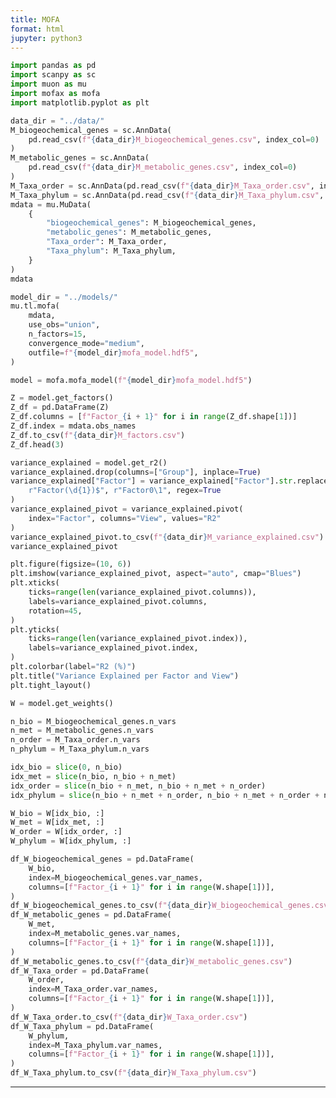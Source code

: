 ```yaml
---
title: MOFA
format: html
jupyter: python3
---
```



```python
import pandas as pd
import scanpy as sc
import muon as mu
import mofax as mofa
import matplotlib.pyplot as plt
```

```python
data_dir = "../data/"
M_biogeochemical_genes = sc.AnnData(
    pd.read_csv(f"{data_dir}M_biogeochemical_genes.csv", index_col=0)
)
M_metabolic_genes = sc.AnnData(
    pd.read_csv(f"{data_dir}M_metabolic_genes.csv", index_col=0)
)
M_Taxa_order = sc.AnnData(pd.read_csv(f"{data_dir}M_Taxa_order.csv", index_col=0))
M_Taxa_phylum = sc.AnnData(pd.read_csv(f"{data_dir}M_Taxa_phylum.csv", index_col=0))
mdata = mu.MuData(
    {
        "biogeochemical_genes": M_biogeochemical_genes,
        "metabolic_genes": M_metabolic_genes,
        "Taxa_order": M_Taxa_order,
        "Taxa_phylum": M_Taxa_phylum,
    }
)
mdata
```

```python
model_dir = "../models/"
mu.tl.mofa(
    mdata,
    use_obs="union",
    n_factors=15,
    convergence_mode="medium",
    outfile=f"{model_dir}mofa_model.hdf5",
)
```

```python
model = mofa.mofa_model(f"{model_dir}mofa_model.hdf5")
```

```python
Z = model.get_factors()
Z_df = pd.DataFrame(Z)
Z_df.columns = [f"Factor_{i + 1}" for i in range(Z_df.shape[1])]
Z_df.index = mdata.obs_names
Z_df.to_csv(f"{data_dir}M_factors.csv")
Z_df.head(3)
```

```python
variance_explained = model.get_r2()
variance_explained.drop(columns=["Group"], inplace=True)
variance_explained["Factor"] = variance_explained["Factor"].str.replace(
    r"Factor(\d{1})$", r"Factor0\1", regex=True
)
variance_explained_pivot = variance_explained.pivot(
    index="Factor", columns="View", values="R2"
)
variance_explained_pivot.to_csv(f"{data_dir}M_variance_explained.csv")
variance_explained_pivot
```

```python
plt.figure(figsize=(10, 6))
plt.imshow(variance_explained_pivot, aspect="auto", cmap="Blues")
plt.xticks(
    ticks=range(len(variance_explained_pivot.columns)),
    labels=variance_explained_pivot.columns,
    rotation=45,
)
plt.yticks(
    ticks=range(len(variance_explained_pivot.index)),
    labels=variance_explained_pivot.index,
)
plt.colorbar(label="R2 (%)")
plt.title("Variance Explained per Factor and View")
plt.tight_layout()
```

```python
W = model.get_weights()

n_bio = M_biogeochemical_genes.n_vars
n_met = M_metabolic_genes.n_vars
n_order = M_Taxa_order.n_vars
n_phylum = M_Taxa_phylum.n_vars

idx_bio = slice(0, n_bio)
idx_met = slice(n_bio, n_bio + n_met)
idx_order = slice(n_bio + n_met, n_bio + n_met + n_order)
idx_phylum = slice(n_bio + n_met + n_order, n_bio + n_met + n_order + n_phylum)

W_bio = W[idx_bio, :]
W_met = W[idx_met, :]
W_order = W[idx_order, :]
W_phylum = W[idx_phylum, :]

df_W_biogeochemical_genes = pd.DataFrame(
    W_bio,
    index=M_biogeochemical_genes.var_names,
    columns=[f"Factor_{i + 1}" for i in range(W.shape[1])],
)
df_W_biogeochemical_genes.to_csv(f"{data_dir}W_biogeochemical_genes.csv")
df_W_metabolic_genes = pd.DataFrame(
    W_met,
    index=M_metabolic_genes.var_names,
    columns=[f"Factor_{i + 1}" for i in range(W.shape[1])],
)
df_W_metabolic_genes.to_csv(f"{data_dir}W_metabolic_genes.csv")
df_W_Taxa_order = pd.DataFrame(
    W_order,
    index=M_Taxa_order.var_names,
    columns=[f"Factor_{i + 1}" for i in range(W.shape[1])],
)
df_W_Taxa_order.to_csv(f"{data_dir}W_Taxa_order.csv")
df_W_Taxa_phylum = pd.DataFrame(
    W_phylum,
    index=M_Taxa_phylum.var_names,
    columns=[f"Factor_{i + 1}" for i in range(W.shape[1])],
)
df_W_Taxa_phylum.to_csv(f"{data_dir}W_Taxa_phylum.csv")
```

___

